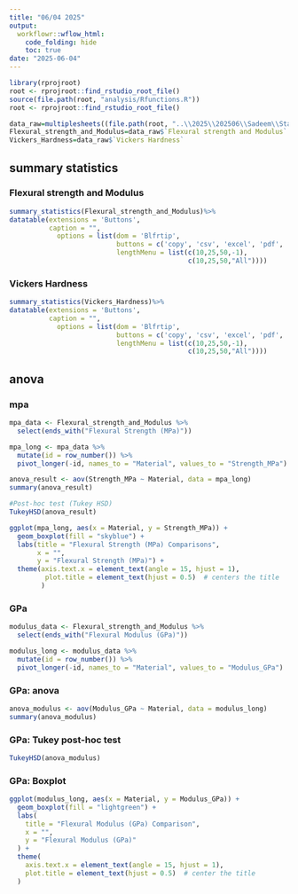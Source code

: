 ```yaml
---
title: "06/04 2025"
output:
  workflowr::wflow_html:
    code_folding: hide
    toc: true
date: "2025-06-04"
---
```




```r
library(rprojroot)
root <- rprojroot::find_rstudio_root_file()
source(file.path(root, "analysis/Rfunctions.R"))
root <- rprojroot::find_rstudio_root_file()
```



```r
data_raw=multiplesheets((file.path(root, "..\\2025\\202506\\Sadeem\\Stats_restructured.xlsx")))
Flexural_strength_and_Modulus=data_raw$`Flexural strength and Modulus`
Vickers_Hardness=data_raw$`Vickers Hardness`

```


## summary statistics 


### Flexural strength and Modulus



```r
summary_statistics(Flexural_strength_and_Modulus)%>%
datatable(extensions = 'Buttons',
          caption = "", 
            options = list(dom = 'Blfrtip',
                           buttons = c('copy', 'csv', 'excel', 'pdf', 'print'),
                           lengthMenu = list(c(10,25,50,-1),
                                             c(10,25,50,"All"))))
```



### Vickers Hardness



```r
summary_statistics(Vickers_Hardness)%>%
datatable(extensions = 'Buttons',
          caption = "", 
            options = list(dom = 'Blfrtip',
                           buttons = c('copy', 'csv', 'excel', 'pdf', 'print'),
                           lengthMenu = list(c(10,25,50,-1),
                                             c(10,25,50,"All"))))
```



## anova 


### mpa 

```r
mpa_data <- Flexural_strength_and_Modulus %>%
  select(ends_with("Flexural Strength (MPa)"))

mpa_long <- mpa_data %>%
  mutate(id = row_number()) %>%
  pivot_longer(-id, names_to = "Material", values_to = "Strength_MPa")

anova_result <- aov(Strength_MPa ~ Material, data = mpa_long)
summary(anova_result)
```


```r
#Post-hoc test (Tukey HSD)
TukeyHSD(anova_result)
```


```r
ggplot(mpa_long, aes(x = Material, y = Strength_MPa)) +
  geom_boxplot(fill = "skyblue") +
  labs(title = "Flexural Strength (MPa) Comparisons",
       x = "",
       y = "Flexural Strength (MPa)") +
  theme(axis.text.x = element_text(angle = 15, hjust = 1), 
         plot.title = element_text(hjust = 0.5)  # centers the title
        )
```


### GPa 

```r
modulus_data <- Flexural_strength_and_Modulus %>%
  select(ends_with("Flexural Modulus (GPa)"))

modulus_long <- modulus_data %>%
  mutate(id = row_number()) %>%
  pivot_longer(-id, names_to = "Material", values_to = "Modulus_GPa")
```


### GPa: anova

```r
anova_modulus <- aov(Modulus_GPa ~ Material, data = modulus_long)
summary(anova_modulus)
```


### GPa: Tukey post-hoc test

```r
TukeyHSD(anova_modulus)
```

### GPa: Boxplot 


```r
ggplot(modulus_long, aes(x = Material, y = Modulus_GPa)) +
  geom_boxplot(fill = "lightgreen") +
  labs(
    title = "Flexural Modulus (GPa) Comparison",
    x = "",
    y = "Flexural Modulus (GPa)"
  ) +
  theme(
    axis.text.x = element_text(angle = 15, hjust = 1),
    plot.title = element_text(hjust = 0.5)  # center the title
  )
```
